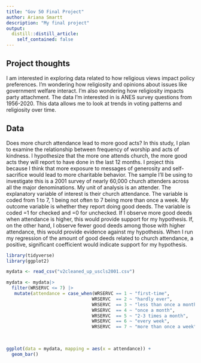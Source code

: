 ```yaml
---
title: "Gov 50 Final Project"
author: Ariana Smartt
description: "My final project"
output:
  distill::distill_article:
    self_contained: false
---
```




## Project thoughts

I am interested in exploring data related to how religious views impact policy preferences. I'm wondering how religiosity and opinions about issues like government welfare interact. I'm also wondering how religiosity impacts party attachment. The data I'm interested in is ANES survey questions from 1956-2020. This data allows me to look at trends in voting patterns and religiosity over time. 

## Data

Does more church attendance lead to more good acts? In this study, I plan to examine the relationship between frequency of worship and acts of kindness. I hypothesize that the more one attends church, the more good acts they will report to have done in the last 12 months. I project this because I think that more exposure to messages of generosity and self-sacrifice would lead to more charitable behavior. The sample I’ll be using to investigate this is a 2001 survey of nearly 60,000 church attenders across all the major denominations. My unit of analysis is an attender. The explanatory variable of interest is their church attendance. The variable is coded from 1 to 7, 1 being not often to 7 being more than once a week. My outcome variable is whether they report doing good deeds. The variable is coded =1 for checked and =0 for unchecked. If I observe more good deeds when attendance is higher, this would provide support for my hypothesis. If, on the other hand, I observe fewer good deeds among those with higher attendance, this would provide evidence against my hypothesis. When I run my regression of the amount of good deeds related to church attendance, a positive, significant coefficient would indicate support for my hypothesis.


```r
library(tidyverse)
library(ggplot2)
```




```r

mydata <- read_csv("v2cleaned_up_uscls2001.csv")

mydata <- mydata|>
  filter(WRSERVC <= 7) |>
   mutate(attendance = case_when(WRSERVC == 1 ~ "first-time",
                                WRSERVC  == 2 ~ "hardly ever",
                                WRSERVC  == 3 ~ "less than once a month",
                                WRSERVC  == 4 ~ "once a month",
                                WRSERVC  == 5 ~ "2-3 times a month",
                                WRSERVC  == 6 ~ "every week",
                                WRSERVC  == 7 ~ "more than once a week"))
          
          

ggplot(data = mydata, mapping = aes(x = attendance)) +
  geom_bar()


```

